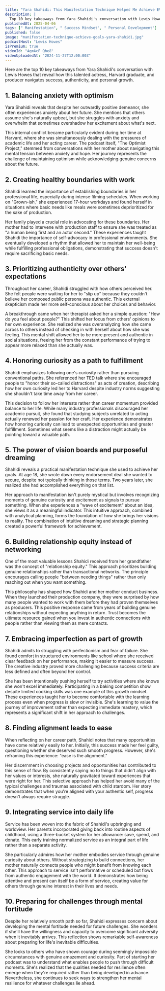 ```yaml
---
title: "Yara Shahidi: This Manifestation Technique Helped Me Achieve EVERY SINGLE ONE of My Goals"
description: |
  Top 10 key takeaways from Yara Shahidi's conversation with Lewis Howes that reveal how this talented actress, Harvard graduate, and producer navigates success, authenticity, and personal growth.
publishedAt: 2025-04-06
tags: [" Manifestation", " Success Mindset", " Personal Development"]
published: false
image: "manifestation-technique-achieve-goals-yara-shahidi.jpg"
podcastHost: "Lewis Howes"
isPremium: true
videoId: "AgmAcF_Qhe8"
videoUploadedAt: "2024-11-27T12:00:00Z"
---
```



<PodcastSummaryPageLayout frontmatter={frontmatter}>

Here are the top 10 key takeaways from Yara Shahidi's conversation with Lewis Howes that reveal how this talented actress, Harvard graduate, and producer navigates success, authenticity, and personal growth.

## 1. Balancing anxiety with optimism

Yara Shahidi reveals that despite her outwardly positive demeanor, she often experiences anxiety about her future. She mentions that others assume she's naturally upbeat, but she struggles with anxiety and overwhelm that sometimes overshadow her excitement about what's next.

This internal conflict became particularly evident during her time at Harvard, where she was simultaneously dealing with the pressures of academic life and her acting career. The podcast itself, "The Optimist Project," stemmed from conversations with her mother about navigating this mental tension between anxiety and hope. Her journey represents the challenge of maintaining optimism while acknowledging genuine concerns about the future.

## 2. Creating healthy boundaries with work

Shahidi learned the importance of establishing boundaries in her professional life, especially during intense filming schedules. When working on "Grown-ish," she experienced 17-hour workdays and found herself in situations where basic needs like meals were sometimes deprioritized for the sake of production.

Her family played a crucial role in advocating for these boundaries. Her mother had to intervene with production staff to ensure she was treated as "a human being first and an actor second." These experiences taught Shahidi the importance of self-advocacy in professional environments. She eventually developed a rhythm that allowed her to maintain her well-being while fulfilling professional obligations, demonstrating that success doesn't require sacrificing basic needs.

## 3. Prioritizing authenticity over others' expectations

Throughout her career, Shahidi struggled with how others perceived her. She felt people were waiting for her to "slip up" because they couldn't believe her composed public persona was authentic. This external skepticism made her more self-conscious about her choices and behavior.

A breakthrough came when her therapist asked her a simple question: "How do you feel about people?" This shifted her focus from others' opinions to her own experience. She realized she was overanalyzing how she came across to others instead of checking in with herself about how she was feeling. This mental shift allowed her to be more present and authentic in social situations, freeing her from the constant performance of trying to appear more relaxed than she actually was.

## 4. Honoring curiosity as a path to fulfillment

Shahidi emphasizes following one's curiosity rather than pursuing conventional paths. She referenced her TED talk where she encouraged people to "honor their so-called distractions" as acts of creation, describing how her own curiosity led her to Harvard despite industry norms suggesting she shouldn't take time away from her career.

This decision to follow her interests rather than career momentum provided balance to her life. While many industry professionals discouraged her academic pursuit, she found that studying subjects unrelated to acting actually renewed her passion for her craft. Her experience demonstrates how honoring curiosity can lead to unexpected opportunities and greater fulfillment. Sometimes what seems like a distraction might actually be pointing toward a valuable path.

## 5. The power of vision boards and purposeful dreaming

Shahidi reveals a practical manifestation technique she used to achieve her goals. At age 18, she wrote down every endorsement deal she wanted to secure, despite not typically thinking in those terms. Two years later, she realized she had accomplished everything on that list.

Her approach to manifestation isn't purely mystical but involves recognizing moments of genuine curiosity and excitement as signals to pursue something. When she experiences a "wave of excitement" about an idea, she views it as a meaningful indicator. This intuitive approach, combined with analytical planning, forms the foundation of how she brings her visions to reality. The combination of intuitive dreaming and strategic planning created a powerful framework for achievement.

## 6. Building relationship equity instead of networking

One of the most valuable lessons Shahidi received from her grandfather was the concept of "relationship equity." This approach prioritizes building genuine relationships rather than transactional networks. The principle encourages calling people "between needing things" rather than only reaching out when you want something.

This philosophy has shaped how Shahidi and her mother conduct business. When they launched their production company, they were surprised by how many people wanted to work with them before they had proven themselves as producers. This positive response came from years of building genuine relationships without expecting anything in return. Trust becomes the ultimate resource gained when you invest in authentic connections with people rather than viewing them as mere contacts.

## 7. Embracing imperfection as part of growth

Shahidi admits to struggling with perfectionism and fear of failure. She found comfort in structured environments like school where she received clear feedback on her performance, making it easier to measure success. The creative industry proved more challenging because success criteria are less defined and often beyond her control.

She has been intentionally pushing herself to try activities where she knows she won't excel immediately. Participating in a baking competition show despite limited cooking skills was one example of this growth mindset. These experiences taught her to become comfortable with the learning process even when progress is slow or invisible. She's learning to value the journey of improvement rather than expecting immediate mastery, which represents a significant shift in her approach to challenges.

## 8. Finding alignment leads to ease

When reflecting on her career path, Shahidi notes that many opportunities have come relatively easily to her. Initially, this success made her feel guilty, questioning whether she deserved such smooth progress. However, she's reframing this experience: "ease is the alignment."

Her discernment in choosing projects and opportunities has contributed to this sense of flow. By consistently saying no to things that didn't align with her values or interests, she naturally gravitated toward experiences that were right for her. This selective approach has helped her avoid many of the typical challenges and traumas associated with child stardom. Her story demonstrates that when you're aligned with your authentic self, progress doesn't always require struggle.

## 9. Integrating service into daily life

Service has been woven into the fabric of Shahidi's upbringing and worldview. Her parents incorporated giving back into routine aspects of childhood, using a three-bucket system for her allowance: save, spend, and donate. This early training normalized service as an integral part of life rather than a separate activity.

She particularly admires how her mother embodies service through genuine curiosity about others. Without strategizing to build connections, her mother naturally connects people who might benefit from knowing each other. This approach to service isn't performative or scheduled but flows from authentic engagement with the world. It demonstrates how being attentive and present can itself be a form of service, creating value for others through genuine interest in their lives and needs.

## 10. Preparing for challenges through mental fortitude

Despite her relatively smooth path so far, Shahidi expresses concern about developing the mental fortitude needed for future challenges. She wonders if she'll have the willingness and capacity to overcome significant adversity when it inevitably arrives. This reflection shows remarkable self-awareness about preparing for life's inevitable difficulties.

She looks to others who have shown courage during seemingly impossible circumstances with genuine amazement and curiosity. Part of starting her podcast was to understand what enables people to push through difficult moments. She's realized that the qualities needed for resilience often emerge when they're required rather than being developed in advance. Nevertheless, she continues to seek ways to strengthen her mental resilience for whatever challenges lie ahead.

</PodcastSummaryPageLayout>
